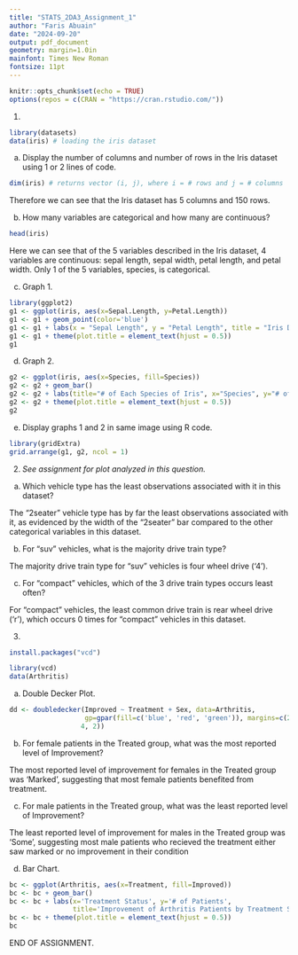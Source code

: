 ```yaml
---
title: "STATS_2DA3_Assignment_1"
author: "Faris Abuain"
date: "2024-09-20"
output: pdf_document
geometry: margin=1.0in
mainfont: Times New Roman
fontsize: 11pt
---
```


```r
knitr::opts_chunk$set(echo = TRUE)
options(repos = c(CRAN = "https://cran.rstudio.com/"))
```
1. 

```r
library(datasets)
data(iris) # loading the iris dataset
```

a) Display the number of columns and number of rows in the Iris dataset using 1 or 2 lines of code.

```r
dim(iris) # returns vector (i, j), where i = # rows and j = # columns
```

Therefore we can see that the Iris dataset has 5 columns and 150 rows.


b) How many variables are categorical and how many are continuous?

```r
head(iris)
```

Here we can see that of the 5 variables described in the Iris dataset, 4 variables are continuous: sepal length, sepal width, petal length, and petal width. Only 1 of the 5 variables, species, is categorical.


c) Graph 1.

```r
library(ggplot2)
g1 <- ggplot(iris, aes(x=Sepal.Length, y=Petal.Length))
g1 <- g1 + geom_point(color='blue')
g1 <- g1 + labs(x = "Sepal Length", y = "Petal Length", title = "Iris Data")
g1 <- g1 + theme(plot.title = element_text(hjust = 0.5))
g1
```


d) Graph 2.

```r
g2 <- ggplot(iris, aes(x=Species, fill=Species))
g2 <- g2 + geom_bar()
g2 <- g2 + labs(title="# of Each Species of Iris", x="Species", y="# of Specimens")
g2 <- g2 + theme(plot.title = element_text(hjust = 0.5))
g2
```


e) Display graphs 1 and 2 in same image using R code.

```r
library(gridExtra)
grid.arrange(g1, g2, ncol = 1)
```


2. *See assignment for plot analyzed in this question.*

a) Which vehicle type has the least observations associated with it in this dataset?

The "2seater" vehicle type has by far the least observations associated with it, as evidenced by the width of the "2seater" bar compared to the other categorical variables in this dataset.


b) For “suv” vehicles, what is the majority drive train type?

The majority drive train type for "suv" vehicles is four wheel drive ('4').


c) For “compact” vehicles, which of the 3 drive train types occurs least often?

For "compact" vehicles, the least common drive train is rear wheel drive ('r'), which occurs 0 times for "compact" vehicles in this dataset.


3. 

``` r
install.packages("vcd")
```
```r
library(vcd)
data(Arthritis)
```


a) Double Decker Plot.

```r
dd <- doubledecker(Improved ~ Treatment + Sex, data=Arthritis, 
                   gp=gpar(fill=c('blue', 'red', 'green')), margins=c(2, 5,
                  4, 2))
```


b) For female patients in the Treated group, what was the most reported level of Improvement?

The most reported level of improvement for females in the Treated group was 'Marked', suggesting that most female patients benefited from treatment.


c) For male patients in the Treated group, what was the least reported level of Improvement?

The least reported level of improvement for males in the Treated group was 
'Some', suggesting most male patients who recieved the treatment either saw marked or no improvement in their condition


d) Bar Chart.

```r
bc <- ggplot(Arthritis, aes(x=Treatment, fill=Improved))
bc <- bc + geom_bar()
bc <- bc + labs(x='Treatment Status', y='# of Patients', 
                title='Improvement of Arthritis Patients by Treatment Status')
bc <- bc + theme(plot.title = element_text(hjust = 0.5))
bc
```



END OF ASSIGNMENT. 